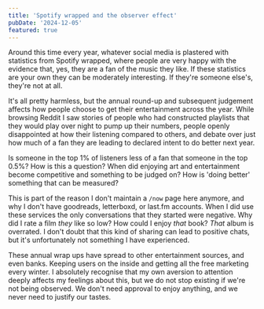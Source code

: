 ```yaml
---
title: 'Spotify wrapped and the observer effect'
pubDate: '2024-12-05'
featured: true
---
```


Around this time every year, whatever social media is plastered with statistics from Spotify wrapped, where people are very happy with the evidence that, yes, they are a fan of the music they like. If these statistics are your own they can be moderately interesting. If they're someone else's, they're not at all.

It's all pretty harmless, but the annual round-up and subsequent judgement affects how people choose to get their entertainment across the year. While browsing Reddit I saw stories of people who had constructed playlists that they would play over night to pump up their numbers, people openly disappointed at how their listening compared to others, and debate over just how much of a fan they are leading to declared intent to do better next year.

Is someone in the top 1% of listeners less of a fan that someone in the top 0.5%? How is this a question? When did enjoying art and entertainment become competitive and something to be judged on? How is 'doing better' something that can be measured?

This is part of the reason I don't maintain a `/now` page here anymore, and why I don't have goodreads, letterboxd, or last.fm accounts. When I did use these services the only conversations that they started were negative. Why did I rate a film _they_ like so low? How could I enjoy _that_ book? _That_ album is overrated. I don't doubt that this kind of sharing can lead to positive chats, but it's unfortunately not something I have experienced.

These annual wrap ups have spread to other entertainment sources, and even banks. Keeping users on the inside and getting all the free marketing every winter. I absolutely recognise that my own aversion to attention deeply affects my feelings about this, but we do not stop existing if we're not being observed. We don't need approval to enjoy anything, and we never need to justify our tastes.
